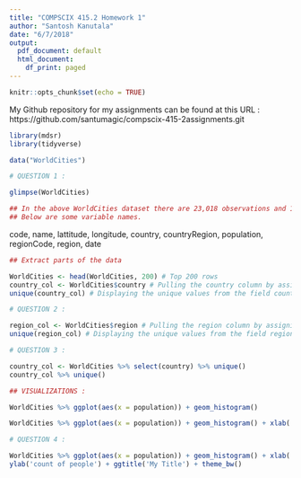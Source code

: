 ```yaml
---
title: "COMPSCIX 415.2 Homework 1"
author: "Santosh Kanutala"
date: "6/7/2018"
output:
  pdf_document: default
  html_document:
    df_print: paged
---
```


```r
knitr::opts_chunk$set(echo = TRUE)
```
My Github repository for my assignments can be found at this URL : https://github.com/santumagic/compscix-415-2assignments.git


```r
library(mdsr)
library(tidyverse)
```


```r
data("WorldCities")
```


```r
# QUESTION 1 :

glimpse(WorldCities)
```

```r
## In the above WorldCities dataset there are 23,018 observations and 10 Variables. 
## Below are some variable names.
```
code, name, lattitude, longitude, country, countryRegion, population, regionCode, region, date


```r
## Extract parts of the data

WorldCities <- head(WorldCities, 200) # Top 200 rows
country_col <- WorldCities$country # Pulling the country column by assigning it to country_col
unique(country_col) # Displaying the unique values from the field country_col

```


```r
# QUESTION 2 :

region_col <- WorldCities$region # Pulling the region column by assigning it to region_col
unique(region_col) # Displaying the unique values from the field region
```


```r
# QUESTION 3 : 

country_col <- WorldCities %>% select(country) %>% unique()
country_col %>% unique()
```

```r


## VISUALIZATIONS :

WorldCities %>% ggplot(aes(x = population)) + geom_histogram()

WorldCities %>% ggplot(aes(x = population)) + geom_histogram() + xlab('city population')
```


```r
# QUESTION 4 : 

WorldCities %>% ggplot(aes(x = population)) + geom_histogram() + xlab('city population') + 
ylab('count of people') + ggtitle('My Title') + theme_bw()
``` 






